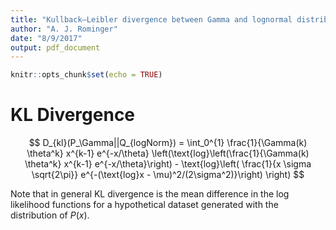 ```yaml
---
title: "Kullback–Leibler divergence between Gamma and lognormal distributions"
author: "A. J. Rominger"
date: "8/9/2017"
output: pdf_document
---
```


```r
knitr::opts_chunk$set(echo = TRUE)
```

# KL Divergence


$$
D_{kl}(P_\Gamma||Q_{logNorm}) = \int_0^{1} \frac{1}{\Gamma(k) \theta^k} x^{k-1} e^{-x/\theta} \left(\text{log}\left(\frac{1}{\Gamma(k) \theta^k} x^{k-1} e^{-x/\theta}\right) -
\text{log}\left( \frac{1}{x \sigma \sqrt{2\pi}} e^{-(\text{log}x - \mu)^2/(2\sigma^2)}\right) \right)
$$

Note that in general KL divergence is the mean difference in the log likelihood functions for a hypothetical dataset generated with the distribution of $P(x)$.